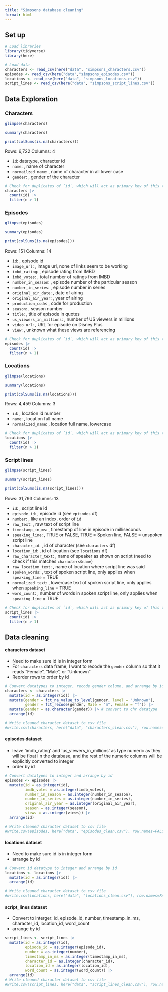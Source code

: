 ```yaml
---
title: "Simpsons database cleaning"
format: html
---
```


## Set up

```r
# Load libraries 
library(tidyverse)
library(here)

# Load data 
characters <- read_csv(here("data", "simpsons_characters.csv")) 
episodes <- read_csv(here("data","simpsons_episodes.csv"))
locations <- read_csv(here("data", "simpsons_locations.csv"))
script_lines <- read_csv(here("data", "simpsons_script_lines.csv"))
```

## Data Exploration

### Characters

```r
glimpse(characters)

summary(characters)

print(colSums(is.na(characters)))
```


Rows: 6,722 Columns: 4

-   `id`: <dbl> datatype, character id
-   `name`: <chr>, name of character
-   `normailzed_name`: <chr>, name of character in all lower case
-   `gender`: <chr>, gender of the character

```r
# Check for duplicates of `id`, which will act as primary key of this table
characters |> 
  count(id) |> 
  filter(n > 1)
```



### Episodes

```r
glimpse(episodes)

summary(episodes)

print(colSums(is.na(episodes)))
```

Rows: 151 Columns: 14

-   `id`: <dbl>, episode id
-   `image_url`: <chr>, image url, none of links seem to be working
-   `imbd_rating`: <dbl>, episode rating from IMBD
-   `imbd_votes`: <dbl>, total number of ratings from IMBD
-   `number_in_season`: <dbl>, episode number of the particular season
-   `number_in_series`: <dbl>, episode number in series
-   `original_air_date`: <date>, date of airing
-   `original_air_year`: <dbl>, year of airing
-   `production_code`: <chr>, code for production
-   `season`: <dbl>, season number
-   `title`: <chr>, title of episode in quotes
-   `us_viewers_in_millions`: <dbl>, number of US viewers in millions
-   `video_url`: <chr>, URL for episode on Disney Plus
-   `view`: <dbl>, unknown what these views are referencing

```r
# Check for duplicates of `id`, which will act as primary key of this table
episodes |> 
  count(id) |> 
  filter(n > 1)
```

### Locations

```r
glimpse(locations)

summary(locations)

print(colSums(is.na(locations)))
```

Rows: 4,459 Columns: 3

-   `id`: <dbl>, location id number
-   `name`: <chr>, location full name
-   `normalized_name`: <chr>, location full name, lowercase

```r
# Check for duplicates of `id`, which will act as primary key of this table
locations |> 
  count(id) |> 
  filter(n > 1)
```

### Script lines

```r
glimpse(script_lines)

summary(script_lines)

print(colSums(is.na(script_lines)))
```

Rows: 31,793 Columns: 13

-   `id`: <dbl>, script line id
-   `episode_id`: <dbl>, episode id (see `episodes` df)
-   `number`: <dbl>, like an index, order of `id`
-   `raw_text`: <chr>, raw text of script line
-   `timestamp_in_ms`: <dbl>, timestamp of line in episode in milliseconds
-   `speaking_line`: <lgl>, TRUE or FALSE, TRUE = Spoken line, FALSE = unspoken script line
-   `character_id`: <dbl>, id of character (see `characters` df)
-   `location_id`: <dbl>, id of location (see `locations` df)
-   `raw_character_text`: <chr>, name of speaker as shown on script (need to check if this matches `characters$name`)
-   `raw_location_text`: <chr>, name of location where script line was said
-   `spoken_words`: <chr>, text of spoken script line, only applies when `speaking_line` = TRUE
-   `normalized_text`: <chr>, lowercase text of spoken script line, only applies when `speaking_line` = TRUE
-   `word_count`: <dbl>, number of words in spoken script line, only applies when `speaking_line` = TRUE

```r
# Check for duplicates of `id`, which will act as primary key of this table
script_lines |> 
  count(id) |> 
  filter(n > 1)
```

## Data cleaning 

#### characters dataset 

- Need to make sure id is in integer form
- For `characters` data frame, I want to recode the `gender` column so that it reads "Female", "Male", or "Unknown"
- Reorder rows to order by id

```r
# Convert datatypes to integer, recode gender column, and arrange by id 
characters <- characters |> 
  mutate(id = as.integer(id)) |> 
  mutate(gender = fct_na_value_to_level(gender, level = "Unknown"),
         gender = fct_recode(gender, Male = "m", Female = "f")) |> 
  mutate(gender = as.character(gender)) |> # convert to chr datatype
  arrange(id)

# Write cleaned character dataset to csv file 
#write.csv(characters, here("data", "characters_clean.csv"), row.names=FALSE)
```


#### episodes dataset 

- leave 'imdb_rating' and 'us_viewers_in_millions' as type numeric as they will be float i n the database, and the rest of the numeric columns will be explicitly converted to integer
- order by id

```r
# Convert datatypes to integer and arrange by id
episodes <- episodes |> 
  mutate(id = as.integer(id),
         imdb_votes = as.integer(imdb_votes),
         number_in_season = as.integer(number_in_season),
         number_in_series = as.integer(number_in_series),
         original_air_year = as.integer(original_air_year),
         season = as.integer(season),
         views = as.integer(views)) |> 
  arrange(id)

# Write cleaned character dataset to csv file 
#write.csv(episodes, here("data", "episodes_clean.csv"), row.names=FALSE)
```

#### locations dataset 

- Need to make sure id is in integer form
- arrange by id

```r
# Convert id datatype to integer and arrange by id
locations <- locations |> 
  mutate(id = as.integer(id)) |> 
  arrange(id)

# Write cleaned character dataset to csv file 
#write.csv(locations, here("data", "locations_clean.csv"), row.names=FALSE)
```


#### script_lines dataset 

- Convert to interger: id, episode_id, number, timestamp_in_ms, character_id, location_id, word_count
- arrange by id

```r
script_lines <- script_lines |> 
  mutate(id = as.integer(id),
         episode_id = as.integer(episode_id),
         number = as.integer(number),
         timestamp_in_ms = as.integer(timestamp_in_ms),
         character_id = as.integer(character_id),
         location_id = as.integer(location_id),
         word_count = as.integer(word_count)) |> 
  arrange(id)
# Write cleaned character dataset to csv file 
#write.csv(script_lines, here("data", "script_lines_clean.csv"), row.names=FALSE)
```

